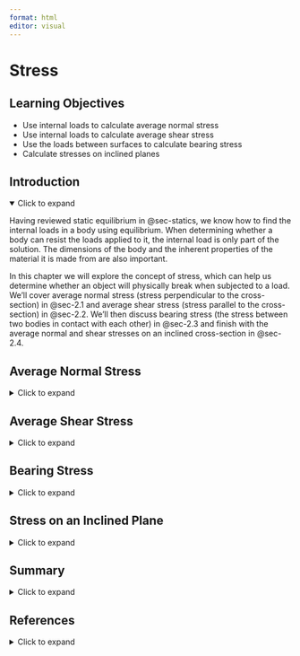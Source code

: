 ```yaml
---
format: html
editor: visual
---
```


# Stress {#sec-stress}

::: {.callout-note icon="false"}
## Learning Objectives

-   Use internal loads to calculate average normal stress
-   Use internal loads to calculate average shear stress
-   Use the loads between surfaces to calculate bearing stress
-   Calculate stresses on inclined planes
:::

## Introduction {.unnumbered}

<details open>

<summary>Click to expand</summary>

Having reviewed static equilibrium in @sec-statics, we know how to find the internal loads in a body using equilibrium. When determining whether a body can resist the loads applied to it, the internal load is only part of the solution. The dimensions of the body and the inherent properties of the material it is made from are also important.

In this chapter we will explore the concept of stress, which can help us determine whether an object will physically break when subjected to a load. We’ll cover average normal stress (stress perpendicular to the cross-section) in @sec-2.1 and average shear stress (stress parallel to the cross-section) in @sec-2.2. We’ll then discuss bearing stress (the stress between two bodies in contact with each other) in @sec-2.3 and finish with the average normal and shear stresses on an inclined cross-section in @sec-2.4.

</details>

## Average Normal Stress {#sec-2.1}

<details>

<summary>Click to expand</summary>

Average normal stress is defined as the internal normal force divided by the cross-sectional area of the body. By convention, it is represented by the Greek letter sigma (σ). Stress increases as the force increases or as the cross-sectional area decreases.

$$
\boxed
{\sigma=\frac{N}{A}}
$$ {#eq-2.1}

| *where*
| *𝜎 = Average normal stress \[Pa, psi\]*
| *N = Internal normal force \[N, lb\]*

*A = Cross-sectional area \[m^2^, in.^2^\]*

As such the SI units of stress are N/m^2^, more commonly referred to as the Pascal (Pa) where 1 Pa = 1 N/m^2^. The US customary units for stress are lb/in^2^, commonly written as psi which is short for pounds per square inch. Since stresses can get very large, it is common to use prefixes such as kilo (k) and mega (M) to represent 10^3^ and 10^6^ respectively. A stress of 15,000,000 Pa is written as 15 MPa. A stress of 35,000 psi is written as 35 ksi.

Normal stress occurs perpendicular to the cross-section and so is associated with either a pulling or pushing motion (@fig-2.1). Normal forces that pull on a cross-section are known as tensile forces and create a tensile normal stress. Normal forces that push on a cross-section are known as compressive forces and create a compressive normal stress. By convention, tensile normal forces and stresses are psoitive, while compressive normal forces and stresses are negative.

The normal stress calculated above is really an average normal stress as the force is distributed over the cross-section, but we generally simplify this to a concentrated force that creates the same normal stress at every point on the cross-section (@fig-2.2).

![Forces pulling on a cross-section cause tension, while forces pushing on a cross-section cause compression. Both are very common. Left: A crane cable during a lift experiences tension. Right: The support columns under a bridge experience compression.](images/CH2%20figures/2.1.png){#fig-2.1 fig-align="center" width="528"}

![The internal load is equally distributed over the cross-sectional area, but may be represented as a single concentrated load acting at the center (N in this case). The stress is therefore an average normal stress.](images/CH2%20figures/2.2.png){#fig-2.2 fig-align="center" width="225"}

The internal normal force in a body can be found through the method of equilibrium as reviewed in @sec-1.2. See @exm-2.1 for a demonstration.

::: {.callout-tip collapse="true" icon="false"}
## Example 2.1

::: {#exm-2.1}
<p>

</p>

The support column will be subjected to a compressive force F = 65 kips.

![](images/Updated%20CH2%20examples/example%202.1%20part%201.png){fig-align="center" width="109"}

1.  The diameter of the column is 4 inches. Determine the average normal stress in the column.

2.  The column is to be made of concrete with an allowable compressive stress of 4 ksi. For the same force F = 65 kips, determine the required diameter of the column so that the average normal stress does not exceed 4 ksi.

::: {.callout-tip collapse="true" icon="false"}
## Solution

Cut a cross-section through the column and draw a free body diagram. Although it is clear in this case that the internal load will be 65 kips, it is best to get in the habit of writing out equilibrium equations.

![](images/Updated%20CH2%20examples/example%202.1%20part%202.png){fig-align="center" width="113"}

$$
\begin{aligned}
\sum F_y = &{~} N-F = 0\\
\sum F_y = &{~}N-65{~kips}=0\\
&N = 65{~kips}
\end{aligned}
$$

Recall that 65 kips = 65,000 lb. It is acceptable to keep the force in kips and calculate the stress in units of $\frac{kips}{in^2}=ksi$.

The column has a circular cross-section of area $A=\pi r^2=\pi(2)^2=4 \pi{~in.}^2$.

The average normal stress can now be found from:

$$
\sigma=\frac{N}{A}=\frac{65{~kips}}{4 \pi{~in.}^2}=5.17{~ksi}
$$

2.  Use the average normal stress equation again, but this time the stress is known to be 4 ksi. The loading has not changed so the internal normal force will still be 65 kips.

$$
\sigma=\frac{N}{A} \rightarrow A=\frac{N}{\sigma}=\frac{65{~kips}}{4{~ksi}}=16.25 {~in}^2
$$

Since $A=\pi r^2$ we can find $r=\sqrt{\frac{A}{\pi}}=\sqrt{\frac{16.25{~in.}^2}{\pi}}=2.27{~in}$.

Then $d=2 r=2 * 2.27{~in.}=4.55{~in.}$

Note that this is the minimum required diameter to ensure the average normal stress does not exceed 4 ksi. If the diameter is any smaller than this, the stress will exceed the 4 ksi limit.
:::
:::
:::

Sometimes the loading or cross-sectional area of the body will be different at different points in the body, resulting in different stresses. In these cases the stress can be calculated separately in each segment of the body by first finding the internal load in each segment and then dividing the internal load by the cross-sectional area of the respective segment. Different parts of the body may experience different stresses. Generally, the highest stress is of most importance as that is the stress that typically determines whether the body will break. Because we do not know in advance where the largest stress is, however, it is typically necessary to calculate the stress at each different cross-section in order to determine the highest stress. See @exm-2.2 for a demonstration.

::: {.callout-tip collapse="true" icon="false"}
## Example 2.2

::: {#exm-2.2}
<p>

</p>

Two hollow pipes are welded together as shown. Pipe (1) has an outer diameter of 70 mm and an inner diameter of 40 mm while pipe (2) has an outer diameter of 110 mm and an inner diameter of 60 mm. Forces are applied at the end of each pipe and at the weld, where F~1~ = 40 kN, F~2~ = 70 kN, and F~3~ = 30 kN. Determine the average normal stress in each pipe.

![](images/chapter%202%20figure%20edits%20april%202025/example%202.2%20part%201.png){fig-align="center" width="386"}

::: {.callout-tip collapse="true" icon="false"}
## Solution

We can calculate average normal stress using $\sigma=\frac{N}{A}$ so we will need to find the area of each pipe and the normal force in each pipe. This can be done in any order. Starting with the areas:

$$
\begin{aligned}
& A_1=\pi\left(0.035^2-0.02^2\right)=0.00259{~m}^2 \\
& A_2=\pi\left(0.055^2-0.03^2\right)=0.00668{~m}^2
\end{aligned}
$$

The internal loads can be found by cutting a cross-section through each pipe, drawing a free body diagram, and writing an equilibrium equation.

![](images/chapter%202%20figure%20edits%20april%202025/example%202.2%20part%202.png){fig-align="center" width="368"}

![](images/chapter%202%20figure%20edits%20april%202025/example%202.2%20part%203.png){fig-align="center" width="365"}

$$
\begin{aligned}
&\sum F_x=40{~kN}-N_1=0 \quad \rightarrow \quad N_1=40{~kN} \\
&\sum F_x=40{~kN}-70{~kN}+N_2=0 \quad \rightarrow \quad N_2=30{~kN}
\end{aligned}
$$

Note that we may choose to draw the internal load in either tension or compression. The answer must be compared to the free body diagram. A positive answer from the equilibrium equation indicates that the direction drawn on the free body diagram was correct. Although both answers here were positive, it can be seen in the free body diagrams that N~1~ was drawn in compression and N~2~ was drawn in tension. These positive answers indicate that the drawings are correct. N~1~ is 40 kN in compression and N~2~ is 30 kN in tension.

Note also that it is acceptable to draw a free body diagram of either side of the cross-section. This will not change the result. Perhaps it would have been easier to draw the right-hand-side of section 2.

![](images/chapter%202%20figure%20edits%20april%202025/example%202.2%20part%204.png){fig-align="center" width="357"}

$$
\sum F_x=30{~kN}+N_2=0 \quad \rightarrow \quad N_2=30{~kN}
$$

We again find that N~2~ is 30 kN in tension. You may always choose to draw either side of a cross-section. Make sure to include everything to that side of your cut, all the way to the end of the structure (e.g. do not stop at the weld).

Now that the areas and internal loads are known we can calculate the internal normal stresses.

$$
\begin{gathered}
\sigma_1=\frac{N_1}{A_1}=\frac{-40,000{~N}}{0.00259{~m}^2}=-15.4{~MPa} \\
\sigma_2=\frac{N_2}{A_2}=\frac{30,000{~N}}{0.00668{~m}^2}=4.49{~MPa}
\end{gathered}
$$
:::
:::
:::

::: {.callout-warning icon="false"}
## Step-by-step: Average Normal Stress

1.  Determine reaction loads: Use equilibrium equations to determine reaction loads at any supports.

2.  Draw free body diagram: Cut a cross-section through the member at the point where you want to determine the internal normal stress, and draw a free body diagram of the member on either side of the cut. Be sure to include everything on the chosen side, including external loads, support reactions, and the internal normal force.

3.  Calculate internal force: Use equilibrium equations to determine the internal normal force (N) in the member.

4.  Calculate average stress: Determine average normal stress using $\sigma=\frac{N}{A}$.
:::

</details>

## Average Shear Stress {#sec-2.2}

<details>

<summary>Click to expand</summary>

Average shear stress is defined as the internal shear force divided by the cross-sectional area of the body. While normal forces (and therefore normal stresses) occur when a body is under tension or compression, shear forces (and therefore shear stresses) occur when a force is tangentially applied parallel to the cross-section, resulting in a sliding motion (@fig-2.3).

![(A) External loads F creating (B) an internal normal force (N) perpendicular to the cross-section. (C) External loads F~1~, F~2~, and F~3~ creating (D) an internal shear force (V) parallel to the cross-section. Note that for diagram (D) to be in equilibrium there would also need to be an internal bending moment which has been omitted here.](images/April%2018%20figure%20updates/figure%202.3.png){#fig-2.3 fig-align="center" width="485"}

Although the basic definition of average normal stress and average shear stress is the same (force divided by area) there are some differences. To quickly differentiate which stress we are talking about, shear stress is denoted by the Greek letter tau (τ).

$$
\boxed{\tau=\frac{V}{A}}
$$ {#eq-2.2}

| *where*
| *τ = Average shear stress \[Pa, psi\]*
| *V = Internal shear force \[N, lb\]*

*A = Cross-sectional area \[m^2^, in.^2^\]*

Like normal force, internal shear force can be found by cutting a cross-section through the body, drawing a free body diagram, and applying equilibrium equations. See @exm-2.3 for a demonstration.

::: {.callout-tip collapse="true" icon="false"}
## Example 2.3

::: {#exm-2.3}
<p>

</p>

A bridge spans a gap of L = 150 ft. The roadway may be considered simply supported and has a rectangular cross-section of base b = 10 in. and height h = 6 in. It is subjected to a uniform distributed load of w = 200 lb/ft. Determine the magnitude of the average shear stress in the cross-section at x = 30 ft and x = 80 ft.

![](images/chapter%202%20figure%20edits%20april%202025/example%202.3%20part%201.png){fig-align="center" width="412"}

::: {.callout-tip collapse="true" icon="false"}
## Solution

Average shear stress can be calculated from $\tau=\frac{V}{A}$. The cross-sectional area is $A=10{~in.}*6{~in.}=60{~in.}^2$

The reactions at the support can be found by converting the distributed load into a statically equivalent concentrated load. This load will be equal to $F=200{~lb/ft}*150{~ft}=30000{~lb}$ and will be located at the center of the bridge. Since the loading is symmetric, each support will support half of this load, or 15000 lb each.

The internal shear force can be found by cutting a cross-section through the point of interest, drawing a free body diagram, and applying equilibrium equations. Remember to include the internal loads V and M, and to again convert the distributed load into a statically equivalent concentrated load over this portion of the bridge.

At x = 30 ft:

![](images/chapter%202%20figure%20edits%20april%202025/example%202.3%20part%202.png){fig-align="center" width="391"}

$$
\sum F_y=15,000{~lb}-6,000{~lb}-V=0 \quad \rightarrow \quad V=9,000{~lb}
$$

Note that an internal bending moment is also necessary in order to maintain equilibrium. We could find M by summing moments about any point, but it is not needed in order to solve this problem.

The shear stress can now be calculated.

$$
\tau=\frac{V}{A}=\frac{9,000{~lb}}{60{~in.}^2}=150{~psi}
$$

At x = 80 ft:

![](images/chapter%202%20figure%20edits%20april%202025/example%202.3%20part%203.png){fig-align="center" width="389"}

$$
\sum F_y=15,000{~lb}-16,000{~lb}-V=0 \quad \rightarrow \quad V=-1,000{~lb}
$$

Note that the negative sign here simply indicates that V is acting in the opposite direction of that drawn in the free body diagram. It can be discarded here as we are calculating the magnitude of the average shear stress at each point.

$$
\tau=\frac{V}{A}=\frac{1,000{~lb}}{60{~in.}^2}=16.7{~psi}
$$
:::
:::
:::

Shear stresses are common in both members of a structure and also in the fasteners between members. Depending on how these connections are formed we may see multiple shear planes. It is very important to correctly identify the internal force in the body. @fig-2.4 demonstrates the difference between single and double shear configurations for a pinned joint and the effects on internal shear force. Notice that in the case of double shear, the internal shear force is half of the applied force, F~1~. See @exm-2.4 for an example where double shear occurs.

![(A) Pin experiencing single shear and (B) the resulting internal shear force is equal to applied force F. (C) Pin experiencing double shear and (D) the resulting internal shear force is equal to half of the applied force F~1~.](images/chapter%202%20figure%20edits%20april%202025/figure%202.4.png){#fig-2.4 fig-align="center" width="644"}

::: {.callout-tip collapse="true" icon="false"}
## Example 2.4

::: {#exm-2.4}
<p>

</p>

A pin made of a tin alloy with an allowable shear stress of 3 ksi is used to connect a footrest to the frame of a motorcycle. When in motion, the footrest supports a load of 200 lb which is transferred to the pin. Determine the required diameter of the pin such that the stress will not exceed 3 ksi.

![](images/example%202.4%20(new).png){fig-align="center" width="431"}

::: {.callout-tip collapse="true" icon="false"}
## Solution

Average shear stress can be calculated from $\tau=\frac{V}{A}$. Rearrange this equation to $A=\frac{V}{\tau}$. Start with a free body diagram of the pin in order to determine the internal shear force.

![](images/chapter%202%20figure%20edits%20april%202025/example%202.4%20part%202.png){fig-align="center" width="486"}

From the diagram it should be apparent that the pin is in double shear and the maximum internal shear force in the pin is 100 lb. Thus the required cross-sectional area $A=\frac{100{~lb}}{3000{~psi}}=0.0333{~in.}^2$.

Since $A=\frac{\pi}{4} d^2$ the required diameter is $d=\sqrt{\frac{0.0333{~in.}^2 * 4}{\pi}}=0.206{~in}$.
:::
:::
:::

::: {.callout-warning icon="false"}
## Step-by-step: Average Shear stress

1.  Determine reaction loads: Use equilibrium equations to determine reaction loads at any supports.

2.  Draw free body diagram: Cut a cross-section through the member at the point where you want to determine the internal shear stress, and draw a free body diagram of the member on either side of the cut. Be sure to include everything on the chosen side, including external loads, support reactions, and the internal shear force.

3.  Calculate internal force: Use equilibrium equations to determine the internal shear force (V) in the member.

4.  Calculate average stress: Determine average normal stress using $\tau=\frac{V}{A}$
:::

</details>

## Bearing Stress {#sec-2.3}

<details>

<summary>Click to expand</summary>

Bearing stress is similar to normal stress, except that it occurs at the contact area between two bodies instead of within a single body. Bearing stress is calculated with the average normal stress equation, where the cross-sectional area is the contact area between the two bodies (@fig-2.5).

![Circular column sitting upon a rectangular foundation. Contact areas between a circular and rectangular surface, and between two rectangular surfaces are shown.](images/CH2%20figures/2.5.png){#fig-2.5 fig-align="center" width="271"}

One common situation is contact between two curved edges, such as the bolt in @fig-2.6. In this situation it is common to use the projected contact area between the curved surfaces, which forms a rectangle of base d and height t.

$$
A=d*t
$$

This greatly simplifies the calculation, but again represents an average value for the contact or bearing stress. See @exm-2.5 for a problem involving the bearing stress between a bolt and a plate.

![When calculating the bearing stress between curved surfaces, project a rectangle of area A = d\*t.](images/CH2%20figures/2.6.png){#fig-2.6 fig-align="center" width="407"}

::: {.callout-tip collapse="true" icon="false"}
## Example 2.5

::: {#exm-2.5}
<p>

</p>

A bolt of diameter d = 80 mm is used to attach a steel bar to a gusset plate. The steel bar dimensions are height h = 200 mm and thickness t = 30 mm. It is subjected to a tensile force F = 50 kN. Determine the bearing stress created in the steel bar at the pin.

![](images/April%2018%20figure%20updates/example%202.5%20part%201.png){fig-align="center" width="445"}

::: {.callout-tip collapse="true" icon="false"}
## Solution

Bearing stress can be calculated from $\sigma=\frac{N}{A}$ where N is the normal force between the objects and A is the projected contact area.

![](images/April%2018%20figure%20updates/example%202.5%20part%202.png){fig-align="center" width="430"}

The force between the pin and the bar will be $F=50~kN = 50,000~N$.

The projected contact area between the pin and the plate can be found from the diameter of the pin $(80~mm=0.08~m)$ multiplied by the thickness of the plate $(30~mm=0.03~m)$.

$$
A=d*t=0.08*0.03=0.0024~m^2
$$

Now we can calculate the bearing stress:

$$
\sigma=\frac{50,000~N}{0.0024~m^2}=20.8*10^6~Pa=20.8~MPa
$$
:::
:::
:::

::: {.callout-warning icon="false"}
## Step-by-step: Bearing Stress

1.  Determine reaction loads: Use equilibrium equations to determine reaction loads at any supports.

2.  Determine area: Determine the contact area between the two components (A).

3.  Calculate bearing force: Use equilibrium equations to determine the normal force (N) between the two components.

4.  Calculate average stress: Determine average bearing stress using $\sigma=\frac{N}{A}$.
:::

</details>

## Stress on an Inclined Plane {#sec-2.4}

<details>

<summary>Click to expand</summary>

We have so far been cutting cross-sections perpendicular to the external force, or parallel to it. However, there is no rule that says we have to do this. It is perfectly acceptable to cut cross-sections at an angle and there are many situations where it may make sense to do so (@fig-2.7).

![(A) External loads, F, will create (B) an internal normal force, N, when a cross-section is cut vertically. (C) If the cross-section is cut along an inclined plane the internal force, P, will not be a normal force or shear force. (D) The internal force should be broken into normal (N) and shear (V) components that are perpendicular and parallel to the plane respectively.](images/chapter%202%20figure%20edits%20april%202025/figure%202.7.png){#fig-2.7 fig-align="center" width="593"}

In this scenario the internal load must still be equal and opposite to the external load in order to maintain equilibrium but, because we cut the cross-section at an angle, this internal load is neither parallel nor perpendicular to the cross-section. Therefore it is not entirely a normal force or a shear force. However, the internal force may be broken into components that are perpendicular and parallel to the cross-section.

$$
\begin{aligned}
& N=P \sin (\theta) \\
& V=P \cos (\theta)
\end{aligned}
$$

The area used to calculate the average normal and shear stresses must be the area of the inclined plane (@fig-2.8). By setting up a right-angled triangle it should be apparent that the area of the plane, A~p~, can be found from:

$$
A_p=\frac{A}{\sin (\theta)}
$$

We can calculate average normal stress from:

$$\boxed{\sigma=\frac{N}{A_p}=\frac{P \sin (\theta)}{\frac{A}{\sin (\theta)}}=\frac{P \sin ^2(\theta)}{A}}$$ {#eq-2.3}

We can calculate average shear stress from:

$$\boxed{\tau=\frac{V}{A_p}=\frac{P \cos (\theta)}{\frac{A}{\sin (\theta)}}=\frac{P \sin (\theta) \cos (\theta)}{A}}$$ {#eq-2.4}

| *where*
| *𝜎 = Average normal stress on the inclined plane \[Pa, psi\]*
| *τ = Average shear stress on the inclined plane \[Pa, psi\]*
| *N = Internal normal force perpendicular to the inclined plane \[N, lb\]*
| *V = Internal shear force parallel to the inclined plane \[N, lb\]*
| *A~p~ = Area of the inclined plane \[m^2^, in.^2^\]*
| *A = Cross-sectional area \[m^2^, in^2^\]*
| *P = Internal load perpendicular to cross-sectional area A \[N, lb\]*

*𝜃 = Angle between the inclined plane and the axis perpendicular to cross-sectional area A \[°\]*

Note these equations assume the angle (𝜃) is measured from the axis perpendicular to area A. For a horizontal beam, area A is in the vertical plane so angle θ is measured from the horizontal axis.

![When calculating the stresses on an inclined plane, it is important to use the area of the plane, Ap, rather than the area of the cross-sectional plane, A.](images/CH2%20figures/2.8.png){#fig-2.8 fig-align="center" width="425"}

Even if the external load remains constant, we can obtain different values for the internal normal and shear forces (and therefore different values for the stresses) by changing the angle at which we cut the cross-section. We’ll explore the implications of this further in @sec-stress-transformation. For now, a demonstration of calculating the stresses on an inclined plane is given in @exm-2.6.

::: {.callout-tip collapse="true" icon="false"}
## Example 2.6

::: {#exm-2.6}
<p>

</p>

A beam is formed of two structural wooden members that are glued together along an inclined plane at angle θ = 40° and subjected to a tensile force of F = 30 kN. The height of the beam is 50 mm and its thickness is 20 mm. Determine the normal and shear stresses created along the inclined plane.

![](images/CH2%20figures/example%202.5%20part%201.png){fig-align="center" width="362"}

::: {.callout-tip collapse="true" icon="false"}
## Solution

Begin by cutting a cross-section along the inclined plane and drawing a free body diagram. Remember to include the internal normal and shear forces perpendicular and parallel to the cross-section.

![](images/chapter%202%20figure%20edits%20april%202025/example%202.6%20part%202.png){fig-align="center" width="396"}

Use equilibrium equations to determine the internal forces. It will be easiest to define axes parallel and perpendicular to the inclined plane.

$$
\begin{aligned}
\sum F_{x^{\prime}}= F \cos (\theta)-V=0 \\
\sum F_{y^{\prime}}= N-F \sin (\theta)=0
\end{aligned}
$$

With F = 30 kN and θ = 40°, these can be solved for.

$$
\begin{aligned}
\sum F_{x^{\prime}}= 30{~kN} \cos (40^{\circ})-V=0 \\
V = 23.0{~kN}\\
\sum F_{y^{\prime}}= N-30{~kN} \sin (40^{\circ})=0\\
N=19.3{~kN}
\end{aligned}
$$

N = 19.3 kN and V = 23.0 kN.

Next, determine the cross-sectional area of the inclined plane.

$$
A_p=\frac{A}{\sin (\theta)}
$$With $A = 0.05{~m}*0.02{~m} = 0.001{~m}^2$ and $θ = 40°$, $Ap = 0.00156{~m}^2$.

Finally, determine the average normal stress and the average shear stress.

$$
\begin{aligned}
\sigma & =\frac{N}{A_p}=\frac{19,300{~N}}{0.00156{~m}^2}=12.4 \times 10^6 \frac{{N}}{m^2}=12.4{~MPa} \\
\tau & =\frac{V}{A_p}=\frac{23,000{~N}}{0.00156{~m}^2}=14.8 \times 10^6 \frac{\mathrm{N}}{m^2}=14.8{~MPa}
\end{aligned}
$$
:::
:::
:::

::: {.callout-warning icon="false"}
## Step-by-step: Stresses on Inclined Planes

1.  Determine reaction loads: Use equilibrium equations to determine reaction loads at any supports.

2.  Draw free body diagram: Cut a cross-section along the inclined plane and determine the angle (θ) of the plane with respect to the axis perpendicular to cross-sectional area A.

3.  Calculate internal force: Use equilibrium equations to determine the internal load (F).

4.  Calculate average stress:

    Determine average normal stress using $\sigma=\frac{F \sin ^2(\theta)}{A}$.

    Determine average shear stress using $\tau=\frac{F \sin (\theta) \cos (\theta)}{A}$.
:::

</details>

## Summary {.unnumbered}

<details>

<summary>Click to expand</summary>

::: {.callout-note icon="false"}
## Key takeaways

Objects under load will experience stress. It is the stress level (rather than just the load by itself) that determines whether an object will break under load. We can calculate the average normal stress and average shear stress acting on a body, though a complete understanding of the stress field within a complex object often requires more advanced concepts.

Stress depends on the internal load in the body, the cross-sectional area, and the orientation of the plane. Normal stress occurs when there is an internal normal force and may be tensile or compressive. Shear stress occurs when there is an internal shear force. Members may experience multiple shear planes, in which case the internal shear force in the member is equal to the load applied to the member divided by the number of shear planes.

If there are multiple loads acting on a body, or if the body has different cross-sectional areas at different points, different parts of the body may experience different stresses. In such cases, we may calculate the stress in each part of the body by finding the internal load and cross-sectional area in that part of the body. In this chapter we have discussed average stress. In subsequent chapters further details on stress distributions will be discussed.

Bearing stress is similar to normal stress, but occurs between two bodies.

We may calculate stresses along inclined planes by cutting a cross-section at an angle. Determining the stresses at different angles will be important later in our studies.
:::

::: {.callout-note icon="false"}
## Key equations

Average normal stress:

$$
\sigma=\frac{N}{A}
$$

Average shear stress:

$$
\tau=\frac{V}{A}
$$

Bearing stress:

$$
\sigma=\frac{N}{A}
$$

Average stresses on an inclined plane:

$$
\begin{aligned}
\sigma & =\frac{P \sin ^2(\theta)}{A} \\
\tau & =\frac{P \sin (\theta) \cos (\theta)}{A}
\end{aligned}
$$
:::

</details>

## References {.unnumbered}

<details>

<summary>Click to expand</summary>

**Figures**

All figures in this chapter were created by Kindred Grey in 2025 and released under a CC BY-NC-SA license, except for:

-   Figure 2.1: Forces pulling on a cross-section cause tension, while forces pushing on a cross-section cause compression. Left image: Orangeaurochs. 2012. CC BY 2.0. <https://flic.kr/p/dqmXdM>. Right image: Unknown author. 2017. Public domain. <https://pxhere.com/en/photo/993074>. Diagrams: Kindred Grey. 2024. CC BY-NC-SA.

-   Example 2.1: Jbarta. 2010. CC BY-SA 3.0. <https://en.wikipedia.org/wiki/File:Permanent-column-form.jpg>.

-   Example 2.4: Image: James Lord. CC BY NC-SA.

-   Figure 2.5: Circular column sitting upon a rectangular foundation. Jiří Sedláček - Frettie. 2010. CC BY-SA 3.0. <https://commons.wikimedia.org/wiki/File:Footing_of_column_in_collections_of_Muzeum_Vyso%C4%8Diny_in_T%C5%99eb%C3%AD%C4%8D,_T%C5%99eb%C3%AD%C4%8D_District.jpg>.

</details>
